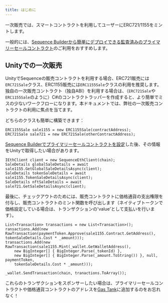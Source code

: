 ```yaml
---
title: はじめに
---
```


一次販売では、スマートコントラクトを利用してユーザーにERC721/1155をミントします。

一般的には、[Sequence Builderから簡単にデプロイできる監査済みのプライマリーセールコントラクト](/solutions/builder/contracts/deploy-primary-sales-contract)のご利用をおすすめします。

## Unityでの一次販売
UnityでSequenceの販売コントラクトを利用する場合、ERC721販売には`ERC721Sale`クラス、ERC1155販売には`ERC1155Sale`クラスの利用を推奨します。独自の一次販売コントラクト（独自ABI）を利用する場合は、（`ERC721Sale`や`ERC1155Sale`のように）C#のコントラクトラッパーを作成すると、より簡単でミスの少ないワークフローになります。本ドキュメントでは、弊社の一次販売コントラクトの利用に焦点を当てます。

どちらのクラスも簡単に構築できます：

```
ERC1155Sale sale1155 = new ERC1155Sale(contractAddress);
ERC721Sale sale721 = new ERC721Sale(otherContractAddress);
```

[Sequence Builderでプライマリーセールコントラクトを設定](/solutions/builder/contracts/deploy-primary-sales-contract)した後、その情報をUnityで取得したい場合があります。

```
IEthClient client = new SequenceEthClient(chain);
SaleDetails globalSaleDetails = await sale1155.GetGlobalSaleDetailsAsync(client);
SaleDetails tokenSaleDetails = await sale1155.TokenSaleDetailsAsync(client);
SaleDetails nftSaleDetails = await sale721.GetSaleDetailsAsync(client);
```

最後に、チェックアウトのためには、販売コントラクトに価格通貨の支出権限を付与し、販売コントラクトのミント関数を呼び出します（ネイティブトークンで価格設定している場合は、トランザクションの'value'として支払いを行います）。

```
List<Transaction> transactions = new List<Transaction>();
ransactions.Add(new RawTransaction(paymentToken.Approve(sale1155.Contract.GetAddress(), tokenSaleDetails.Cost * _amount)));
transactions.Add(new RawTransaction(sale1155.Mint(_wallet.GetWalletAddress(),
    new BigInteger[] { BigInteger.Parse(_tokenId) },
    new BigInteger[] { BigInteger.Parse(_amount.ToString()) }, null, paymentToken,
    tokenSaleDetails.Cost * _amount)));

_wallet.SendTransaction(chain, tranactions.ToArray());
```

<Tip>これらのトランザクションをスポンサーしたい場合は、プライマリーセールコントラクトや価格通貨コントラクトのアドレスを[Gas Tank](/solutions/builder/gas-sponsorship)に追加するのをお忘れなく！</Tip>